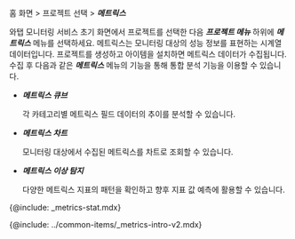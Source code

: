 홈 화면 > 프로젝트 선택 > ***메트릭스***

와탭 모니터링 서비스 초기 화면에서 프로젝트를 선택한 다음 ***프로젝트 메뉴*** 하위에 ***메트릭스*** 메뉴를 선택하세요. 메트릭스는 모니터링 대상의 성능 정보를 표현하는 시계열 데이터입니다. 프로젝트를 생성하고 아이템을 설치하면 메트릭스 데이터가 수집됩니다. 수집 후 다음과 같은 ***메트릭스*** 메뉴의 기능을 통해 통합 분석 기능을 이용할 수 있습니다.

* ***메트릭스 큐브***

  각 카테고리별 메트릭스 필드 데이터의 추이를 분석할 수 있습니다.

* ***메트릭스 차트***

  모니터링 대상에서 수집된 메트릭스를 차트로 조회할 수 있습니다.

* ***메트릭스 이상 탐지***

  다양한 메트릭스 지표의 패턴을 확인하고 향후 지표 값 예측에 활용할 수 있습니다.

{@include: _metrics-stat.mdx}

<!-- 메트릭스 디폴트 안내 삽입 -->

{@include: ../common-items/_metrics-intro-v2.mdx}  